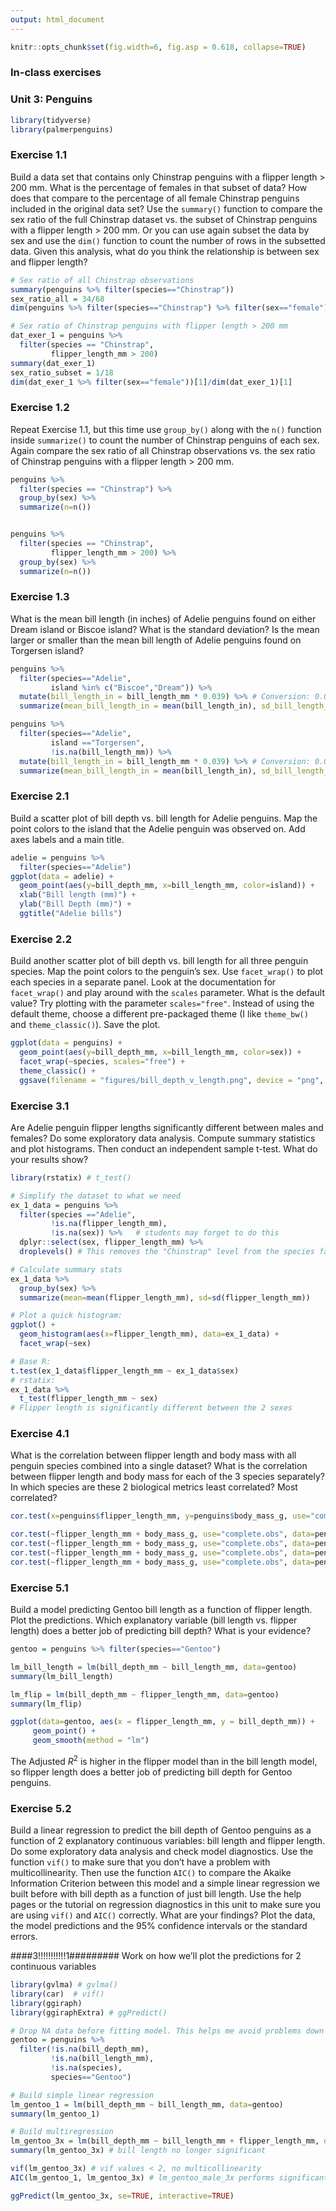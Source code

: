 ```yaml
---
output: html_document
---
```


```r
knitr::opts_chunk$set(fig.width=6, fig.asp = 0.618, collapse=TRUE) 
```
### In-class exercises
### Unit 3: Penguins

```r
library(tidyverse)
library(palmerpenguins)
```

### Exercise 1.1

Build a data set that contains only Chinstrap penguins with a flipper length > 200 mm. What is the percentage of females in that subset of data? How does that compare to the percentage of all female Chinstrap penguins included in the original data set? Use the `summary()` function to compare the sex ratio of the full Chinstrap dataset vs. the subset of Chinstrap penguins with a flipper length > 200 mm. Or you can use again subset the data by sex and use the `dim()` function to count the number of rows in the subsetted data. Given this analysis, what do you think the relationship is between sex and flipper length?

```r
# Sex ratio of all Chinstrap observations
summary(penguins %>% filter(species=="Chinstrap"))
sex_ratio_all = 34/68
dim(penguins %>% filter(species=="Chinstrap") %>% filter(sex=="female"))[1]/dim(penguins %>% filter(species=="Chinstrap"))[1]

# Sex ratio of Chinstrap penguins with flipper length > 200 mm
dat_exer_1 = penguins %>%
  filter(species == "Chinstrap",
         flipper_length_mm > 200)
summary(dat_exer_1)
sex_ratio_subset = 1/18
dim(dat_exer_1 %>% filter(sex=="female"))[1]/dim(dat_exer_1)[1]
```

### Exercise 1.2

Repeat Exercise 1.1, but this time use `group_by()` along with the `n()` function inside `summarize()` to count the number of Chinstrap penguins of each sex. Again compare the sex ratio of all Chinstrap observations vs. the sex ratio of Chinstrap penguins with a flipper length > 200 mm.

```r
penguins %>%
  filter(species == "Chinstrap") %>%
  group_by(sex) %>%
  summarize(n=n())


penguins %>%
  filter(species == "Chinstrap",
         flipper_length_mm > 200) %>%
  group_by(sex) %>%
  summarize(n=n())
```

### Exercise 1.3

What is the mean bill length (in inches) of Adelie penguins found on either Dream island or Biscoe island? What is the standard deviation? Is the mean larger or smaller than the mean bill length of Adelie penguins found on Torgersen island?

```r
penguins %>% 
  filter(species=="Adelie",
         island %in% c("Biscoe","Dream")) %>%
  mutate(bill_length_in = bill_length_mm * 0.039) %>% # Conversion: 0.0393701 inches / mm
  summarize(mean_bill_length_in = mean(bill_length_in), sd_bill_length_in = sd(bill_length_in))

penguins %>% 
  filter(species=="Adelie",
         island =="Torgersen",
         !is.na(bill_length_mm)) %>%
  mutate(bill_length_in = bill_length_mm * 0.039) %>% # Conversion: 0.0393701 inches / mm
  summarize(mean_bill_length_in = mean(bill_length_in), sd_bill_length_in = sd(bill_length_in))
```

### Exercise 2.1

Build a scatter plot of bill depth vs. bill length for Adelie penguins. Map the point colors to the island that the Adelie penguin was observed on. Add axes labels and a main title. 

```r
adelie = penguins %>%
  filter(species=="Adelie")
ggplot(data = adelie) + 
  geom_point(aes(y=bill_depth_mm, x=bill_length_mm, color=island)) + 
  xlab("Bill length (mm)") +
  ylab("Bill Depth (mm)") +
  ggtitle("Adelie bills")
```

### Exercise 2.2

Build another scatter plot of bill depth vs. bill length for all three penguin species. Map the point colors to the penguin's sex. Use `facet_wrap()` to plot each species in a separate panel. Look at the documentation for `facet_wrap()` and play around with the `scales` parameter. What is the default value? Try plotting with the parameter `scales="free"`. Instead of using the default theme, choose a different pre-packaged theme (I like `theme_bw()` and `theme_classic()`). Save the plot.

```r
ggplot(data = penguins) + 
  geom_point(aes(y=bill_depth_mm, x=bill_length_mm, color=sex)) + 
  facet_wrap(~species, scales="free") + 
  theme_classic() +
  ggsave(filename = "figures/bill_depth_v_length.png", device = "png", width = 6, height = 3.5, units = "in", dpi = 300)
```

### Exercise 3.1

Are Adelie penguin flipper lengths significantly different between males and females? Do some exploratory data analysis. Compute summary statistics and plot histograms. Then conduct an independent sample t-test. What do your results show?

```r
library(rstatix) # t_test()

# Simplify the dataset to what we need
ex_1_data = penguins %>%
  filter(species =="Adelie",
         !is.na(flipper_length_mm),
         !is.na(sex)) %>%   # students may forget to do this
  dplyr::select(sex, flipper_length_mm) %>%
  droplevels() # This removes the "Chinstrap" level from the species factor

# Calculate summary stats
ex_1_data %>%
  group_by(sex) %>%
  summarize(mean=mean(flipper_length_mm), sd=sd(flipper_length_mm))

# Plot a quick histogram:
ggplot() +
  geom_histogram(aes(x=flipper_length_mm), data=ex_1_data) +
  facet_wrap(~sex)

# Base R:
t.test(ex_1_data$flipper_length_mm ~ ex_1_data$sex)
# rstatix:
ex_1_data %>% 
  t_test(flipper_length_mm ~ sex)
# Flipper length is significantly different between the 2 sexes
```

### Exercise 4.1

What is the correlation between flipper length and body mass with all penguin species combined into a single dataset? What is the correlation between flipper length and body mass for each of the 3 species separately? In which species are these 2 biological metrics least correlated? Most correlated?

```r
cor.test(x=penguins$flipper_length_mm, y=penguins$body_mass_g, use="complete.obs")

cor.test(~flipper_length_mm + body_mass_g, use="complete.obs", data=penguins)
cor.test(~flipper_length_mm + body_mass_g, use="complete.obs", data=penguins %>% filter(species=="Adelie"))
cor.test(~flipper_length_mm + body_mass_g, use="complete.obs", data=penguins %>% filter(species=="Gentoo"))
cor.test(~flipper_length_mm + body_mass_g, use="complete.obs", data=penguins %>% filter(species=="Chinstrap"))
```

### Exercise 5.1

Build a model predicting Gentoo bill length as a function of flipper length. Plot the predictions. Which explanatory variable (bill length vs. flipper length) does a better job of predicting bill depth? What is your evidence?

```r
gentoo = penguins %>% filter(species=="Gentoo")

lm_bill_length = lm(bill_depth_mm ~ bill_length_mm, data=gentoo)
summary(lm_bill_length)

lm_flip = lm(bill_depth_mm ~ flipper_length_mm, data=gentoo)
summary(lm_flip)

ggplot(data=gentoo, aes(x = flipper_length_mm, y = bill_depth_mm)) +
     geom_point() +
     geom_smooth(method = "lm")
```

The Adjusted $R^2$ is higher in the flipper model than in the bill length model, so flipper length does a better job of predicting bill depth for Gentoo penguins.

### Exercise 5.2

Build a linear regression to predict the bill depth of Gentoo penguins as a function of 2 explanatory continuous variables: bill length and flipper length. Do some exploratory data analysis and check model diagnostics. Use the function `vif()` to make sure that you don't have a problem with multicollinearity. Then use the function `AIC()` to compare the Akaike Information Criterion between this model and a simple linear regression we built before with bill depth as a function of just bill length. Use the help pages or the tutorial on regression diagnostics in this unit to make sure you are using `vif()` and `AIC()` correctly. What are your findings? Plot the data, the model predictions and the 95% confidence intervals or the standard errors.

####3!!!!!!!!!!!1######### Work on how we'll plot the predictions for 2 continuous variables

```r
library(gvlma) # gvlma()
library(car)  # vif()
library(ggiraph)
library(ggiraphExtra) # ggPredict()

# Drop NA data before fitting model. This helps me avoid problems down the line with predict()
gentoo = penguins %>%
  filter(!is.na(bill_depth_mm),
         !is.na(bill_length_mm),
         !is.na(species),
         species=="Gentoo")

# Build simple linear regression
lm_gentoo_1 = lm(bill_depth_mm ~ bill_length_mm, data=gentoo)
summary(lm_gentoo_1)

# Build multiregression
lm_gentoo_3x = lm(bill_depth_mm ~ bill_length_mm + flipper_length_mm, data=gentoo)
summary(lm_gentoo_3x) # bill length no longer significant

vif(lm_gentoo_3x) # vif values < 2, no multicollinearity
AIC(lm_gentoo_1, lm_gentoo_3x) # lm_gentoo_male_3x performs significantly better

ggPredict(lm_gentoo_3x, se=TRUE, interactive=TRUE)
```









